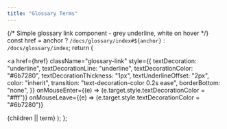 ```yaml
---
title: "Glossary Terms"
---
```


<style>{`
  a.glossary-link {
    text-decoration: underline !important;
    text-decoration-color: #6b7280 !important;
    text-decoration-thickness: 1px !important;
    text-underline-offset: 2px !important;
    border-bottom: none !important;
    background-image: none !important;
  }
  a.glossary-link:hover {
    text-decoration-color: #fff !important;
  }
`}</style>

{/* Simple glossary link component - grey underline, white on hover */}
const href = anchor ? `/docs/glossary/index#${anchor}` : `/docs/glossary/index`;
return (

<a
  href={href}
  className="glossary-link"
  style={{
    textDecoration: "underline",
    textDecorationLine: "underline",
    textDecorationColor: "#6b7280",
    textDecorationThickness: "1px",
    textUnderlineOffset: "2px",
    color: "inherit",
    transition: "text-decoration-color 0.2s ease",
    borderBottom: "none",
  }}
  onMouseEnter={(e) => (e.target.style.textDecorationColor = "#fff")}
  onMouseLeave={(e) => (e.target.style.textDecorationColor = "#6b7280")}
>
  {children || term}
</a>
); };
